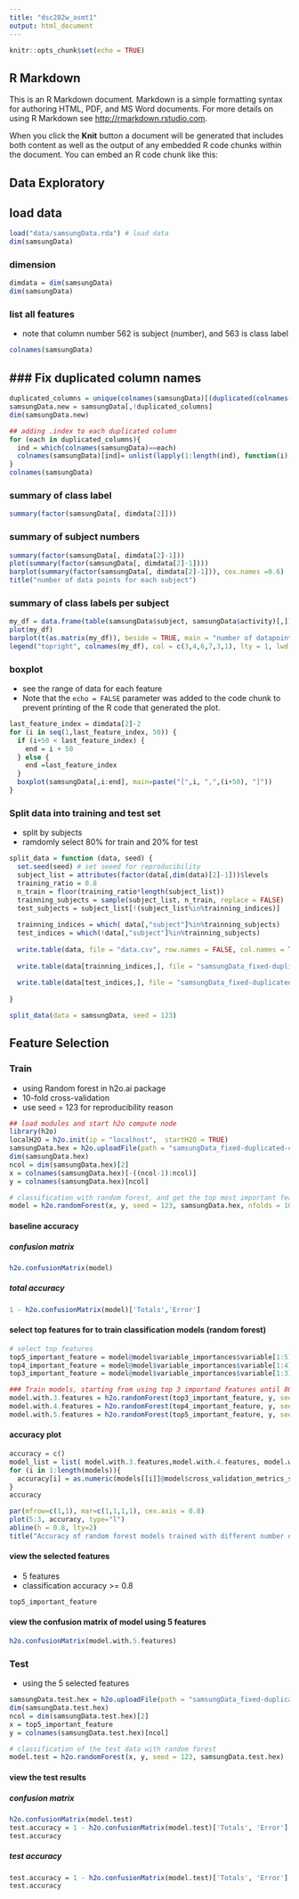 ```yaml
---
title: "dsc282w_asmt1"
output: html_document
---
```


```r
knitr::opts_chunk$set(echo = TRUE)
```

## R Markdown

This is an R Markdown document. Markdown is a simple formatting syntax for authoring HTML, PDF, and MS Word documents. For more details on using R Markdown see <http://rmarkdown.rstudio.com>.

When you click the **Knit** button a document will be generated that includes both content as well as the output of any embedded R code chunks within the document. You can embed an R code chunk like this:

## Data Exploratory

## load data
```r
load("data/samsungData.rda") # load data
dim(samsungData)
```

### dimension
```r
dimdata = dim(samsungData)
dim(samsungData)
```

### list all features 
- note that column number 562 is subject (number), and 563 is class label
```r
colnames(samsungData)
```

### Fix duplicated column names
- 
```r

duplicated_columns = unique(colnames(samsungData)[(duplicated(colnames(samsungData)))])
samsungData.new = samsungData[,!duplicated_columns]
dim(samsungData.new)

## adding .index to each duplicated column
for (each in duplicated_columns){
  ind = which(colnames(samsungData)==each)
  colnames(samsungData)[ind]= unlist(lapply(1:length(ind), function(i) paste(colnames(samsungData)[ind[i]], i, sep=".") ))
}
colnames(samsungData)

```

### summary of class label 
```r
summary(factor(samsungData[, dimdata[2]]))
```

### summary of subject numbers
```r
summary(factor(samsungData[, dimdata[2]-1]))
plot(summary(factor(samsungData[, dimdata[2]-1])))
barplot(summary(factor(samsungData[, dimdata[2]-1])), cex.names =0.6)
title("number of data points for each subject")
```

### summary of class labels per subject
```r
my_df = data.frame(table(samsungData$subject, samsungData$activity)[,])
plot(my_df)
barplot(t(as.matrix(my_df)), beside = TRUE, main = "number of datapoints for each activity per subject", col = c(3,4,6,7,3,1))
legend("topright", colnames(my_df), col = c(3,4,6,7,3,1), lty = 1, lwd = 2)
```

### boxplot
- see the range of data for each feature
- Note that the `echo = FALSE` parameter was added to the code chunk to prevent printing of the R code that generated the plot.
```r
last_feature_index = dimdata[2]-2
for (i in seq(1,last_feature_index, 50)) {
  if (i+50 < last_feature_index) {
    end = i + 50
  } else {
    end =last_feature_index
  }
  boxplot(samsungData[,i:end], main=paste("[",i, ",",(i+50), "]"))
}
```

### Split data into training and test set
- split by subjects
- ramdomly select 80% for train and 20% for test
```r

split_data = function (data, seed) {
  set.seed(seed) # set seeed for reproducibility
  subject_list = attributes(factor(data[,dim(data)[2]-1]))$levels
  training_ratio = 0.8
  n_train = floor(training_ratio*length(subject_list))
  trainning_subjects = sample(subject_list, n_train, replace = FALSE)
  test_subjects = subject_list[!(subject_list%in%trainning_indices)]
  
  trainning_indices = which( data[,"subject"]%in%trainning_subjects)
  test_indices = which(!data[,"subject"]%in%trainning_subjects)
  
  write.table(data, file = "data.csv", row.names = FALSE, col.names = TRUE, sep = "," )
  
  write.table(data[trainning_indices,], file = "samsungData_fixed-duplicated-columns.train.csv", row.names = FALSE, col.names = TRUE, sep = "," )
  
  write.table(data[test_indices,], file = "samsungData_fixed-duplicated-columns.test.csv", row.names = FALSE, col.names = TRUE, sep = "," )
  
}

split_data(data = samsungData, seed = 123)


```

## Feature Selection

### Train
- using Random forest in h2o.ai package
- 10-fold cross-validation
- use seed = 123 for reproducibility reason
```r
## load modules and start h2o compute node
library(h2o)
localH2O = h2o.init(ip = "localhost",  startH2O = TRUE)
samsungData.hex = h2o.uploadFile(path = "samsungData_fixed-duplicated-columns.train.csv")
dim(samsungData.hex)
ncol = dim(samsungData.hex)[2]
x = colnames(samsungData.hex)[-((ncol-1):ncol)]
y = colnames(samsungData.hex)[ncol]

# classification with random forest, and get the top most important features used
model = h2o.randomForest(x, y, seed = 123, samsungData.hex, nfolds = 10)

```

#### baseline accuracy
##### confusion matrix
```r
h2o.confusionMatrix(model)
```

##### total accuracy
```r
1 - h2o.confusionMatrix(model)['Totals','Error']
```

#### select top features for to train classification models (random forest)
```r
# select top features
top5_important_feature = model@model$variable_importances$variable[1:5]
top4_important_feature = model@model$variable_importances$variable[1:4]
top3_important_feature = model@model$variable_importances$variable[1:3]

### Train models, starting from using top 3 importand features until 80% accuracy is acchieved
model.with.3.features = h2o.randomForest(top3_important_feature, y, seed = 123, samsungData.hex, nfolds = 10)
model.with.4.features = h2o.randomForest(top4_important_feature, y, seed = 123, samsungData.hex, nfolds = 10)
model.with.5.features = h2o.randomForest(top5_important_feature, y, seed = 123, samsungData.hex, nfolds = 10)

```

#### accuracy plot
```r
accuracy = c()
model_list = list( model.with.3.features,model.with.4.features, model.with.5.features,)
for (i in 1:length(models)){
  accuracy[i] = as.numeric(models[[i]]@model$cross_validation_metrics_summary['accuracy','mean'])
}
accuracy
```

```r
par(mfrow=c(1,1), mar=c(1,1,1,1), cex.axis = 0.8)
plot(5:3, accuracy, type="l")
abline(h = 0.8, lty=2)
title("Accuracy of random forest models trained with different number of features", cex.main=0.8, xlab = "number of features", ylab = "accuracy")
```

#### view the selected features
- 5 features
- classification accuracy >= 0.8
```r
top5_important_feature
```

#### view the confusion matrix of model using 5 features
```r
h2o.confusionMatrix(model.with.5.features)
```


### Test
- using the 5 selected features
```r
samsungData.test.hex = h2o.uploadFile(path = "samsungData_fixed-duplicated-columns.test.csv")
dim(samsungData.test.hex)
ncol = dim(samsungData.test.hex)[2]
x = top5_important_feature
y = colnames(samsungData.test.hex)[ncol]

# classification of the test data with random forest
model.test = h2o.randomForest(x, y, seed = 123, samsungData.test.hex)
```

#### view the test results

##### confusion matrix
```r
h2o.confusionMatrix(model.test)
test.accuracy = 1 - h2o.confusionMatrix(model.test)['Totals', 'Error']
test.accuracy
```

##### test accuracy
```r
test.accuracy = 1 - h2o.confusionMatrix(model.test)['Totals', 'Error']
test.accuracy
```




